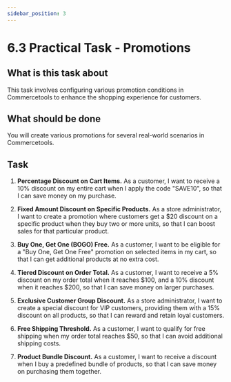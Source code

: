 ```yaml
---
sidebar_position: 3
---
```


# 6.3 Practical Task - Promotions

## What is this task about
This task involves configuring various promotion conditions in Commercetools to enhance the shopping experience for customers.


## What should be done
You will create various promotions for several real-world scenarios in Commercetools.


## Task

1. **Percentage Discount on Cart Items.**
As a customer, I want to receive a 10% discount on my entire cart when I apply the code "SAVE10", so that I can save money on my purchase.

2. **Fixed Amount Discount on Specific Products.**
As a store administrator, I want to create a promotion where customers get a $20 discount on a specific product when they buy two or more units, so that I can boost sales for that particular product.

3. **Buy One, Get One (BOGO) Free.**
As a customer, I want to be eligible for a "Buy One, Get One Free" promotion on selected items in my cart, so that I can get additional products at no extra cost.

4. **Tiered Discount on Order Total.**
As a customer, I want to receive a 5% discount on my order total when it reaches $100, and a 10% discount when it reaches $200, so that I can save money on larger purchases.

5. **Exclusive Customer Group Discount.**
As a store administrator, I want to create a special discount for VIP customers, providing them with a 15% discount on all products, so that I can reward and retain loyal customers.

6. **Free Shipping Threshold.**
As a customer, I want to qualify for free shipping when my order total reaches $50, so that I can avoid additional shipping costs.

7. **Product Bundle Discount.**
As a customer, I want to receive a discount when I buy a predefined bundle of products, so that I can save money on purchasing them together.

